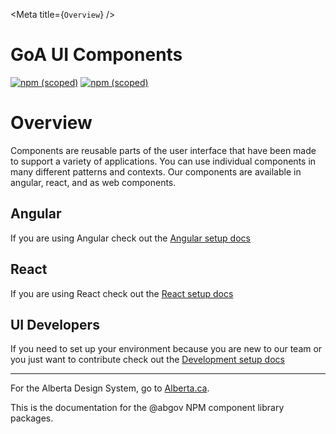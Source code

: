 
<Meta title={`Overview`} />

# GoA UI Components

[![npm (scoped)](https://img.shields.io/npm/v/@abgov/web-components/alpha?color=%230081a2&label=web-components&style=flat-square)](https://www.npmjs.com/package/@abgov/web-components)
[![npm (scoped)](https://img.shields.io/npm/v/@abgov/react-components/alpha?color=%230081a2&label=react-components&style=flat-square)](https://www.npmjs.com/package/@abgov/react-components)

# Overview

Components are reusable parts of the user interface that have been made to support a variety of applications.
You can use individual components in many different patterns and contexts. Our components are available in angular, react, and as web components.

## Angular

If you are using Angular check out the [Angular setup docs](./?path=/docs/setup-angular--page)

## React

If you are using React check out the [React setup docs](./?path=/docs/setup-react--page)

## UI Developers

If you need to set up your environment because you are new to our team or you just want to contribute check out the [Development setup docs](./?path=/docs/setup-contributors--page)

---

For the Alberta Design System, go to [Alberta.ca](https://www.alberta.ca/goa/design-system).

This is the documentation for the @abgov NPM component library packages.
